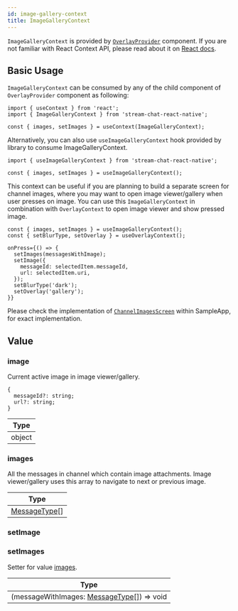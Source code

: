 ```yaml
---
id: image-gallery-context
title: ImageGalleryContext
---
```



`ImageGalleryContext` is provided by [`OverlayProvider`](../core-components/overlay_provider.mdx) component. If you are not familiar with React Context API, please read about it on [React docs](https://reactjs.org/docs/context.html).

## Basic Usage

`ImageGalleryContext` can be consumed by any of the child component of `OverlayProvider` component as following:

```tsx
import { useContext } from 'react';
import { ImageGalleryContext } from 'stream-chat-react-native';

const { images, setImages } = useContext(ImageGalleryContext);
```

Alternatively, you can also use `useImageGalleryContext` hook provided by library to consume ImageGalleryContext.

```tsx
import { useImageGalleryContext } from 'stream-chat-react-native';

const { images, setImages } = useImageGalleryContext();
```

This context can be useful if you are planning to build a separate screen for channel images, where you may want to open image viewer/gallery when user presses on image.
You can use this `ImageGalleryContext` in combination with `OverlayContext` to open image viewer and show pressed image.

```tsx
const { images, setImages } = useImageGalleryContext();
const { setBlurType, setOverlay } = useOverlayContext();

onPress={() => {
  setImages(messagesWithImage);
  setImage({
    messageId: selectedItem.messageId,
    url: selectedItem.uri,
  });
  setBlurType('dark');
  setOverlay('gallery');
}}
```

Please check the implementation of [`ChannelImagesScreen`](https://github.com/GetStream/stream-chat-react-native/blob/main/examples/SampleApp/src/screens/ChannelImagesScreen.tsx) within SampleApp, for exact implementation.

## Value

### image

Current active image in image viewer/gallery.

```tsx
{
  messageId?: string;
  url?: string;
}
```

| Type   |
| ------ |
| object |

### images

All the messages in channel which contain image attachments. Image viewer/gallery uses this array to navigate to next or previous image.

| Type                                                                                                                                          |
| --------------------------------------------------------------------------------------------------------------------------------------------- |
| [MessageType](https://github.com/GetStream/stream-chat-react-native/blob/main/package/src/components/MessageList/hooks/useMessageList.ts)[] |

### setImage

<SetImage />

### setImages

Setter for value [images](#images).

| Type                                                                                                                                                                       |
| -------------------------------------------------------------------------------------------------------------------------------------------------------------------------- |
| (messageWithImages: [MessageType](https://github.com/GetStream/stream-chat-react-native/blob/main/package/src/components/MessageList/hooks/useMessageList.ts)[]) => void |
